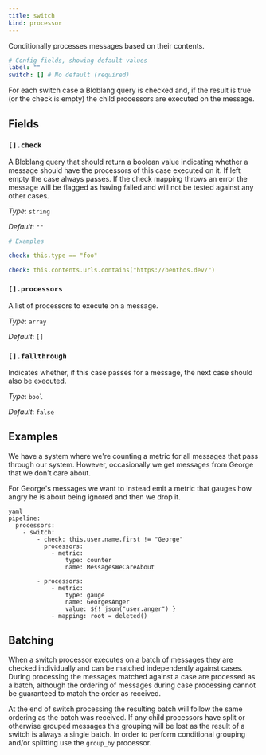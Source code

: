 ```yaml
---
title: switch
kind: processor
---
```


Conditionally processes messages based on their contents.

```yml
# Config fields, showing default values
label: ""
switch: [] # No default (required)
```

For each switch case a Bloblang query is checked and, if the result is true (or the check is empty) the child processors are executed on the message.

## Fields

### `[].check`

A Bloblang query that should return a boolean value indicating whether a message should have the processors of this case executed on it. If left empty the case always passes. If the check mapping throws an error the message will be flagged as having failed and will not be tested against any other cases.


*Type*: `string`

*Default*: `""`

```yml
# Examples

check: this.type == "foo"

check: this.contents.urls.contains("https://benthos.dev/")
```

### `[].processors`

A list of processors to execute on a message.


*Type*: `array`

*Default*: `[]`

### `[].fallthrough`

Indicates whether, if this case passes for a message, the next case should also be executed.


*Type*: `bool`

*Default*: `false`

## Examples

<Tabs>
<TabItem label="Ignore George">

We have a system where we're counting a metric for all messages that pass through our system. However, occasionally we get messages from George that we don't care about.

For George's messages we want to instead emit a metric that gauges how angry he is about being ignored and then we drop it.

```
yaml
pipeline:
  processors:
    - switch:
        - check: this.user.name.first != "George"
          processors:
            - metric:
                type: counter
                name: MessagesWeCareAbout

        - processors:
            - metric:
                type: gauge
                name: GeorgesAnger
                value: ${! json("user.anger") }
            - mapping: root = deleted()

```

</TabItem>
</Tabs>

## Batching

When a switch processor executes on a batch of messages they are checked individually and can be matched independently against cases. During processing the messages matched against a case are processed as a batch, although the ordering of messages during case processing cannot be guaranteed to match the order as received.

At the end of switch processing the resulting batch will follow the same ordering as the batch was received. If any child processors have split or otherwise grouped messages this grouping will be lost as the result of a switch is always a single batch. In order to perform conditional grouping and/or splitting use the `group_by` processor.

